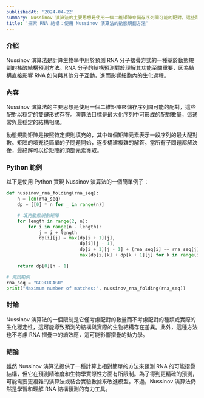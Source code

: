 ```yaml
---
publishedAt: '2024-04-22'
summary: Nussinov 演算法的主要思想是使用一個二維矩陣來儲存序列間可能的配對，這些配對以穩定的雙鍵形式存在。演算法目標是最大化序列中可形成的配對數量，這通常與最穩定的結構相關。
title: '探索 RNA 結構：使用 Nussinov 演算法的動態規劃方法'
---
```


### 介紹

Nussinov 演算法是計算生物學中用於預測 RNA 分子摺疊方式的一種基於動態規劃的核酸結構預測方法。RNA 分子的結構預測對於理解其功能至關重要，因為結構直接影響 RNA 如何與其他分子互動，進而影響細胞內的生化過程。

### 內容

Nussinov 演算法的主要思想是使用一個二維矩陣來儲存序列間可能的配對，這些配對以穩定的雙鍵形式存在。演算法目標是最大化序列中可形成的配對數量，這通常與最穩定的結構相關。

動態規劃矩陣是按照特定規則填充的，其中每個矩陣元素表示一段序列的最大配對數。矩陣的填充從簡單的子問題開始，逐步構建複雜的解答。當所有子問題都解決後，最終解可以從矩陣的頂部元素獲取。

### Python 範例

以下是使用 Python 實現 Nussinov 演算法的一個簡單例子：

```python
def nussinov_rna_folding(rna_seq):
    n = len(rna_seq)
    dp = [[0] * n for _ in range(n)]

    # 填充動態規劃矩陣
    for length in range(2, n):
        for i in range(n - length):
            j = i + length
            dp[i][j] = max(dp[i + 1][j],
                           dp[i][j - 1],
                           dp[i + 1][j - 1] + (rna_seq[i] == rna_seq[j]),
                           max(dp[i][k] + dp[k + 1][j] for k in range(i, j)))

    return dp[0][n - 1]

# 測試範例
rna_seq = "GCGCUCAGU"
print("Maximum number of matches:", nussinov_rna_folding(rna_seq))
```

### 討論

Nussinov 演算法的一個限制是它僅考慮配對的數量而不考慮配對的種類或實際的生化穩定性，這可能導致預測的結構與實際的生物結構存在差異。此外，這種方法也不考慮 RNA 摺疊中的熵效應，這可能影響摺疊的動力學。

### 結論

雖然 Nussinov 演算法提供了一種計算上相對簡單的方法來預測 RNA 的可能摺疊結構，但它在預測精確度和生物學實際性方面有所限制。為了得到更精確的預測，可能需要更複雜的演算法或結合實驗數據來改進模型。不過，Nussinov 演算法仍然是學習和理解 RNA 結構預測的有力工具。
